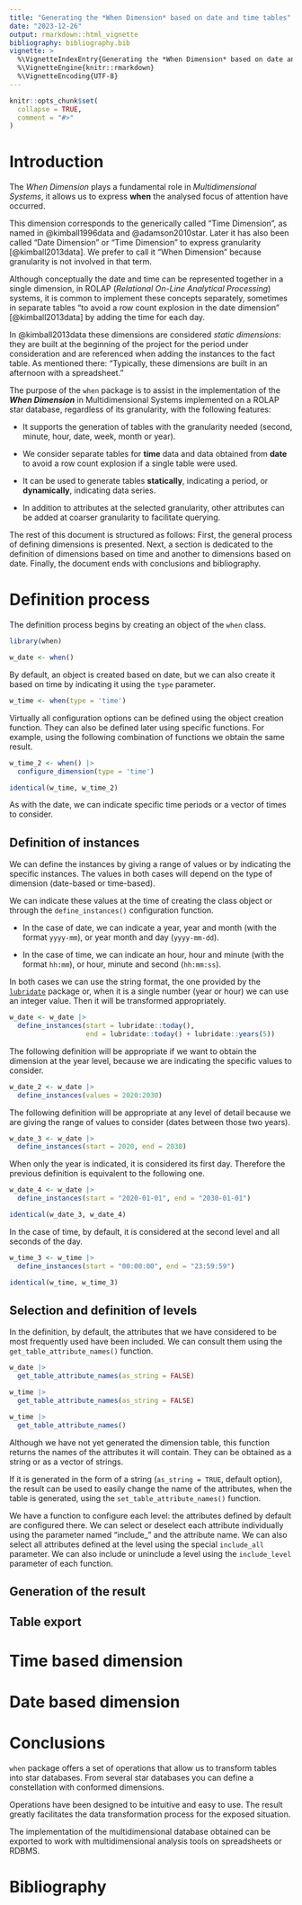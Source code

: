 ```yaml
---
title: "Generating the *When Dimension* based on date and time tables"
date: "2023-12-26"
output: rmarkdown::html_vignette
bibliography: bibliography.bib
vignette: >
  %\VignetteIndexEntry{Generating the *When Dimension* based on date and time tables}
  %\VignetteEngine{knitr::rmarkdown}
  %\VignetteEncoding{UTF-8}
---
```


```r
knitr::opts_chunk$set(
  collapse = TRUE,
  comment = "#>"
)
```

# Introduction

The *When Dimension* plays a fundamental role in *Multidimensional Systems*, it allows us to express **when** the analysed focus of attention have occurred.

This dimension corresponds to the generically called “Time Dimension”, as named in @kimball1996data and @adamson2010star. Later it has also been called "Date Dimension" or "Time Dimension" to express granularity [@kimball2013data]. We prefer to call it "When Dimension" because granularity is not involved in that term.

Although conceptually the date and time can be represented together in a single dimension, in ROLAP (*Relational On-Line Analytical Processing*) systems, it is common to implement these concepts separately, sometimes in separate tables "to avoid a row count explosion in the date dimension" [@kimball2013data] by adding the time for each day.

In @kimball2013data these dimensions are considered *static dimensions*: they are built at the beginning of the project for the period under consideration and are referenced when adding the instances to the fact table. As mentioned there: "Typically, these dimensions are built in an afternoon with a spreadsheet."

The purpose of the `when` package is to assist in the implementation of the ***When Dimension*** in Multidimensional Systems implemented on a ROLAP star database, regardless of its granularity, with the following features:

- It supports the generation of tables with the granularity needed (second, minute, hour, date, week, month or year). 

- We consider separate tables for **time** data and data obtained from **date** to avoid a row count explosion if a single table were used. 

- It can be used to generate tables **statically**, indicating a period, or **dynamically**, indicating data series. 

- In addition to attributes at the selected granularity, other attributes can be added at coarser granularity to facilitate querying.

The rest of this document is structured as follows: First, the general process of defining dimensions is presented. Next, a section is dedicated to the definition of dimensions based on time and another to dimensions based on date. Finally, the document ends with conclusions and bibliography.

# Definition process

The definition process begins by creating an object of the `when` class.

```r
library(when)

w_date <- when()
```

By default, an object is created based on date, but we can also create it based on time by indicating it using the `type` parameter.

```r
w_time <- when(type = 'time')
```

Virtually all configuration options can be defined using the object creation function. They can also be defined later using specific functions. For example, using the following combination of functions we obtain the same result.

```r
w_time_2 <- when() |>
  configure_dimension(type = 'time')

identical(w_time, w_time_2)
```

As with the date, we can indicate specific time periods or a vector of times to consider.


## Definition of instances

We can define the instances by giving a range of values or by indicating the specific instances. The values in both cases will depend on the type of dimension (date-based or time-based).

We can indicate these values at the time of creating the class object or through the `define_instances()` configuration function.

- In the case of date, we can indicate a year, year and month (with the format `yyyy-mm`), or year month and day (`yyyy-mm-dd`).

- In the case of time, we can indicate an hour, hour and minute (with the format `hh:mm`), or hour, minute and second (`hh:mm:ss`).

In both cases we can use the string format, the one provided by the [`lubridate`](https://CRAN.R-project.org/package=lubridate) package or, when it is a single number (year or hour) we can use an integer value. Then it will be transformed appropriately.

```r
w_date <- w_date |>
  define_instances(start = lubridate::today(),
                   end = lubridate::today() + lubridate::years(5))
```

The following definition will be appropriate if we want to obtain the dimension at the year level, because we are indicating the specific values to consider.

```r
w_date_2 <- w_date |>
  define_instances(values = 2020:2030)
```

The following definition will be appropriate at any level of detail because we are giving the range of values to consider (dates between those two years).

```r
w_date_3 <- w_date |>
  define_instances(start = 2020, end = 2030)
```

When only the year is indicated, it is considered its first day. Therefore the previous definition is equivalent to the following one.

```r
w_date_4 <- w_date |>
  define_instances(start = "2020-01-01", end = "2030-01-01")

identical(w_date_3, w_date_4)
```

In the case of time, by default, it is considered at the second level and all seconds of the day.

```r
w_time_3 <- w_time |>
  define_instances(start = "00:00:00", end = "23:59:59")

identical(w_time, w_time_3)
```


## Selection and definition of levels

In the definition, by default, the attributes that we have considered to be most frequently used have been included. We can consult them using the `get_table_attribute_names()` function.

```r
w_date |>
  get_table_attribute_names(as_string = FALSE)

w_time |>
  get_table_attribute_names(as_string = FALSE)

w_time |>
  get_table_attribute_names()
```

Although we have not yet generated the dimension table, this function returns the names of the attributes it will contain. They can be obtained as a string or as a vector of strings.

If it is generated in the form of a string (`as_string = TRUE`, default option), the result can be used to easily change the name of the attributes, when the table is generated, using the `set_table_attribute_names()` function.

We have a function to configure each level: the attributes defined by default are configured there. We can select or deselect each attribute individually using the parameter named "include_" and the attribute name. We can also select all attributes defined at the level using the special `include_all` parameter. We can also include or uninclude a level using the `include_level` parameter of each function.


## Generation of the result

## Table export

# Time based dimension

# Date based dimension

# Conclusions

`when` package offers a set of operations that allow us to transform tables into star databases.  From several star databases you can define a constellation with conformed dimensions.

Operations have been designed to be intuitive and easy to use. The result greatly facilitates the data transformation process for the exposed situation.

The implementation of the multidimensional database obtained can be exported to work with multidimensional analysis tools on spreadsheets or RDBMS.

# Bibliography

